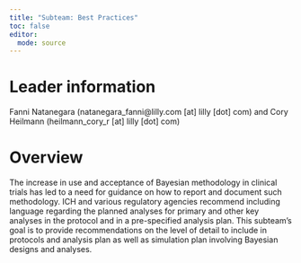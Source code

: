 ```yaml
---
title: "Subteam: Best Practices"
toc: false
editor: 
  mode: source
---
```


# Leader information

Fanni Natanegara (natanegara_fanni@lilly.com \[at\] lilly \[dot\] com) and Cory Heilmann (heilmann_cory_r \[at\] lilly \[dot\] com)

# Overview

The increase in use and acceptance of Bayesian methodology in clinical trials has led to a need for guidance on how to report and document such methodology. ICH and various regulatory agencies recommend including language regarding the planned analyses for primary and other key analyses in the protocol and in a pre-specified analysis plan. This subteam’s goal is to provide recommendations on the level of detail to include in protocols and analysis plan as well as simulation plan involving Bayesian designs and analyses.
